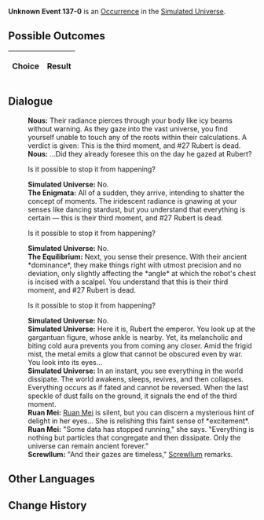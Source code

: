 {{Simulated Universe Event Infobox
|title         = Unknown Event 137-0
|image         = undefined.png
|type          =
|domains_su    = 
|domains_ext   = 
|domains_swarm = 
|domains_gng   = 
|requirements  =
|prev          = 
|next          = 
|indexRewards  =
|characters    = Ruan Mei;Screwllum
}}
'''Unknown Event 137-0''' is an [[Simulated Universe/Occurrence|Occurrence]] in the [[Simulated Universe]].

==Possible Outcomes==
{| class="article-table"
!Choice
!Result

|}

<!--
==Gameplay Notes==

-->
==Dialogue==
{{Dialogue Start}}
:'''Nous:''' Their radiance pierces through your body like icy beams without warning. As they gaze into the vast universe, you find yourself unable to touch any of the roots within their calculations. A verdict is given: This is the third moment, and #27 Rubert is dead.
:'''Nous:''' ...Did they already foresee this on the day he gazed at Rubert?
:{{DIcon|Arrow}} Is it possible to stop it from happening?
:'''Simulated Universe:''' No.
:'''The Enigmata:''' All of a sudden, they arrive, intending to shatter the concept of moments. The iridescent radiance is gnawing at your senses like dancing stardust, but you understand that everything is certain &mdash; this is their third moment, and #27 Rubert is dead.
:{{DIcon|Arrow}} Is it possible to stop it from happening?
:'''Simulated Universe:''' No.
:'''The Equilibrium:''' Next, you sense their presence. With their ancient *dominance*, they make things right with utmost precision and no deviation, only slightly affecting the *angle* at which the robot's chest is incised with a scalpel. You understand that this is their third moment, and #27 Rubert is dead.
:{{DIcon|Arrow}} Is it possible to stop it from happening?
:'''Simulated Universe:''' No.
:'''Simulated Universe:''' Here it is, Rubert the emperor. You look up at the gargantuan figure, whose ankle is nearby. Yet, its melancholic and biting cold aura prevents you from coming any closer. Amid the frigid mist, the metal emits a glow that cannot be obscured even by war. You look into its eyes...
:'''Simulated Universe:''' In an instant, you see everything in the world dissipate. The world awakens, sleeps, revives, and then collapses. Everything occurs as if fated and cannot be reversed. When the last speckle of dust falls on the ground, it signals the end of the third moment.
:'''Ruan Mei:''' [[Ruan Mei]] is silent, but you can discern a mysterious hint of delight in her eyes... She is relishing this faint sense of *excitement*.
:'''Ruan Mei:''' "Some data has stopped running," she says. "Everything is nothing but particles that congregate and then dissipate. Only the universe can remain ancient forever."
:'''Screwllum:''' "And their gazes are timeless," [[Screwllum]] remarks.
{{Dialogue End}}

==Other Languages==
{{Other Languages
|en    = ???
|zhs   = ???
|zht   = ???
|ja    = ???
|ko    = ???
|es    = ???
|fr    = ???
|ru    = ???
|th    = ???
|vi    = ???
|de    = ???
|id    = ???
|pt    = ???
}}

==Change History==
{{Change History|1.0}}
